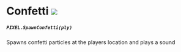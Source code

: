 # Confetti ![](http://localhost:3000/server.png)

##### `PIXEL.SpawnConfetti(ply)`
  Spawns confetti particles at the players location and plays a sound

